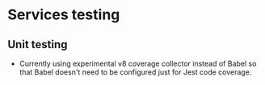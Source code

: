 # Services testing

## Unit testing

- Currently using experimental v8 coverage collector instead of Babel so that Babel
  doesn't need to be configured just for Jest code coverage.
